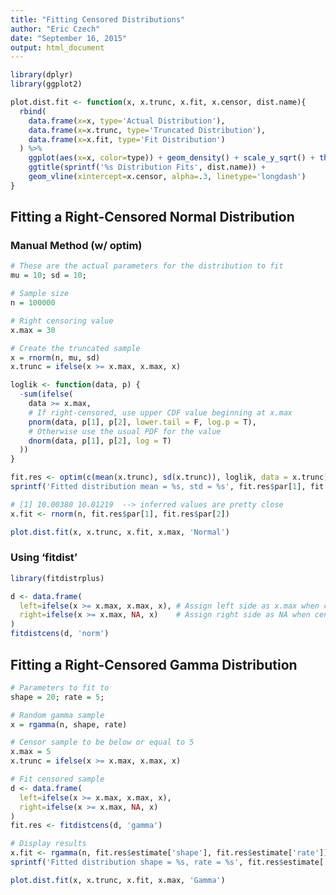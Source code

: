 ```yaml
---
title: "Fitting Censored Distributions"
author: "Eric Czech"
date: "September 16, 2015"
output: html_document
---
```


```r
library(dplyr)
library(ggplot2)

plot.dist.fit <- function(x, x.trunc, x.fit, x.censor, dist.name){
  rbind(
    data.frame(x=x, type='Actual Distribution'),
    data.frame(x=x.trunc, type='Truncated Distribution'),
    data.frame(x=x.fit, type='Fit Distribution')
  ) %>% 
    ggplot(aes(x=x, color=type)) + geom_density() + scale_y_sqrt() + theme_bw() + 
    ggtitle(sprintf('%s Distribution Fits', dist.name)) + 
    geom_vline(xintercept=x.censor, alpha=.3, linetype='longdash')
}
```

## Fitting a Right-Censored Normal Distribution

### Manual Method (w/ optim)
```r

# These are the actual parameters for the distribution to fit
mu = 10; sd = 10; 

# Sample size
n = 100000

# Right censoring value
x.max = 30

# Create the truncated sample
x = rnorm(n, mu, sd)
x.trunc = ifelse(x >= x.max, x.max, x)

loglik <- function(data, p) {
  -sum(ifelse(
    data >= x.max, 
    # If right-censored, use upper CDF value beginning at x.max
    pnorm(data, p[1], p[2], lower.tail = F, log.p = T),  
    # Otherwise use the usual PDF for the value
    dnorm(data, p[1], p[2], log = T) 
  ))
}

fit.res <- optim(c(mean(x.trunc), sd(x.trunc)), loglik, data = x.trunc)
sprintf('Fitted distribution mean = %s, std = %s', fit.res$par[1], fit.res$par[2])

# [1] 10.00380 10.01219  --> inferred values are pretty close
x.fit <- rnorm(n, fit.res$par[1], fit.res$par[2])

plot.dist.fit(x, x.trunc, x.fit, x.max, 'Normal')
```

### Using 'fitdist'

```r
library(fitdistrplus)

d <- data.frame(
  left=ifelse(x >= x.max, x.max, x), # Assign left side as x.max when censored
  right=ifelse(x >= x.max, NA, x)    # Assign right side as NA when censored
)
fitdistcens(d, 'norm')
```

## Fitting a Right-Censored Gamma Distribution

```r
# Parameters to fit to
shape = 20; rate = 5; 

# Random gamma sample
x = rgamma(n, shape, rate)

# Censor sample to be below or equal to 5
x.max = 5
x.trunc = ifelse(x >= x.max, x.max, x)

# Fit censored sample
d <- data.frame(
  left=ifelse(x >= x.max, x.max, x),
  right=ifelse(x >= x.max, NA, x)
)
fit.res <- fitdistcens(d, 'gamma')

# Display results
x.fit <- rgamma(n, fit.res$estimate['shape'], fit.res$estimate['rate'])
sprintf('Fitted distribution shape = %s, rate = %s', fit.res$estimate['shape'], fit.res$estimate['rate'])

plot.dist.fit(x, x.trunc, x.fit, x.max, 'Gamma')
```


